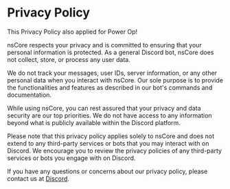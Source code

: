 
# Privacy Policy

<Callout type="info">This Privacy Policy also applied for Power Op!</Callout>

nsCore respects your privacy and is committed to ensuring that your personal information is protected. As a general Discord bot, nsCore does not collect, store, or process any user data.

We do not track your messages, user IDs, server information, or any other personal data when you interact with nsCore. Our sole purpose is to provide the functionalities and features as described in our bot's commands and documentation.

While using nsCore, you can rest assured that your privacy and data security are our top priorities. We do not have access to any information beyond what is publicly available within the Discord platform.

Please note that this privacy policy applies solely to nsCore and does not extend to any third-party services or bots that you may interact with on Discord. We encourage you to review the privacy policies of any third-party services or bots you engage with on Discord.

If you have any questions or concerns about our privacy policy, please contact us at [Discord](https://discord.gg/HvEjEpbDR6).
